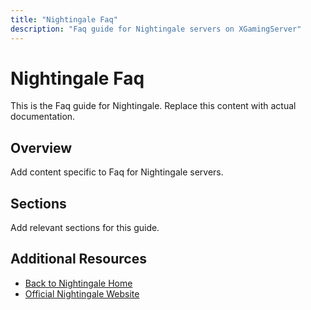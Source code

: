 ```yaml
---
title: "Nightingale Faq"
description: "Faq guide for Nightingale servers on XGamingServer"
---
```


# Nightingale Faq

This is the Faq guide for Nightingale. Replace this content with actual documentation.

## Overview

Add content specific to Faq for Nightingale servers.

## Sections

Add relevant sections for this guide.

## Additional Resources

- [Back to Nightingale Home](./index)
- [Official Nightingale Website](https://example.com)
